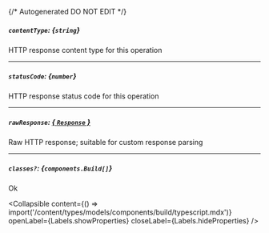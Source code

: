 {/* Autogenerated DO NOT EDIT  */}

##### `contentType`: *{`string`}*
HTTP response content type for this operation

---
##### `statusCode`: *{`number`}*
HTTP response status code for this operation

---
##### `rawResponse`: [*{ `Response` }*](https://developer.mozilla.org/en-US/docs/Web/API/Response)
Raw HTTP response; suitable for custom response parsing

---
##### `classes?`: *{`components.Build[]`}*
Ok

<Collapsible content={() => import('/content/types/models/components/build/typescript.mdx')} openLabel={Labels.showProperties} closeLabel={Labels.hideProperties} />



